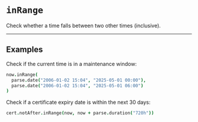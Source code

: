 # `inRange`

Check whether a time falls between two other times (inclusive).

---

## Examples

Check if the current time is in a maintenance window:

```coffee
now.inRange(
  parse.date("2006-01-02 15:04", "2025-05-01 00:00"),
  parse.date("2006-01-02 15:04", "2025-05-01 06:00")
)
```

Check if a certificate expiry date is within the next 30 days:

```coffee
cert.notAfter.inRange(now, now + parse.duration("720h"))
```

